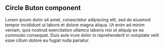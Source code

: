 


## Circle Buton component

Lorem ipsum dolor sit amet, consectetur adipiscing elit, sed do eiusmod tempor incididunt ut labore et dolore magna aliqua. Ut enim ad minim veniam, quis nostrud exercitation ullamco laboris nisi ut aliquip ex ea commodo consequat. Duis aute irure dolor in reprehenderit in voluptate velit esse cillum dolore eu fugiat nulla pariatur.

<Canvas sourceState="shown">
  <Story of={CircleButtonStories.Default} />
</Canvas>
